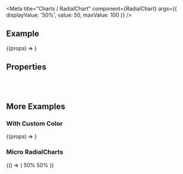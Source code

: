 
<Meta
  title="Charts /  RadialChart"
  component={RadialChart}
  args={{
    displayValue: '50%',
    value: 50,
    maxValue: 100
  }}
/>

<DocsHeader />

## Example

<Canvas>
  <Story name="Default">{(props) => <RadialChart {...props} />}</Story>
</Canvas>

## Properties

<ArgsTable story="Default" />

<br />
<br />

## More Examples

### With Custom Color

<Canvas>
  <Story name="With Custom Color" args={{ color: '#f0ab00' }}>
    {(props) => <RadialChart {...props} />}
  </Story>
</Canvas>

### Micro RadialCharts

<Canvas>
  <Story name="Micro RadialCharts">
    {() => (
      <FlexBox justifyContent={FlexBoxJustifyContent.SpaceBetween} alignItems={FlexBoxAlignItems.Center}>
        <RadialChart
          value={50}
          style={{ height: '50px', width: '50px' }}
          chartConfig={{ innerRadius: '75%', margin: { top: 0, right: 0, bottom: 0, left: 0 } }}
          displayValue={'50%'}
          displayValueStyle={{
            fontSize: ThemingParameters.sapFontSmallSize,
            fill: ThemingParameters.sapChart_OrderedColor_1
          }}
        />
        <FlexBox alignItems={FlexBoxAlignItems.Center}>
          <RadialChart
            value={50}
            style={{ width: '25px', height: '25px' }}
            chartConfig={{ innerRadius: '70%', margin: { top: 0, right: 0, bottom: 0, left: 0 } }}
          />
          <Text>50%</Text>
        </FlexBox>
        <FlexBox alignItems={FlexBoxAlignItems.Center}>
          <RadialChart
            value={50}
            style={{ height: '16px', width: '16px' }}
            chartConfig={{ innerRadius: '75%', margin: { top: 0, right: 0, bottom: 0, left: 0 } }}
          />
          <Text style={{ fontSize: ThemingParameters.sapFontSmallSize }}>50%</Text>
        </FlexBox>
      </FlexBox>
    )}
  </Story>
</Canvas>

<Footer />
